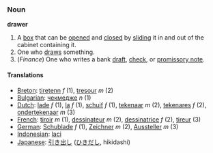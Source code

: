 === Noun ===
'''drawer'''

#A [[box]] that can be [[open]]ed and [[close]]d by [[slide|sliding]] it in and out of the cabinet containing it.
#One who [[draw]]s something.
#(''Finance'') One who writes a bank [[draft]], [[check]], or [[promissory note]].

==== Translations ====
*[[Breton]]: [[tiretenn]] ''f'' (1), [[tresour]] ''m'' (2)
*[[Bulgarian]]: [[чекмедже]] ''n'' (1)
*[[Dutch]]: [[lade]] ''f'' (1), [[la]] ''f'' (1), [[schuif]] ''f'' (1), [[tekenaar]] ''m'' (2), [[tekenares]] ''f'' (2), [[ondertekenaar]] ''m'' (3)
*[[French]]: [[tiroir]] ''m'' (1), [[dessinateur]] ''m'' (2), [[dessinatrice]] ''f'' (2), [[tireur]] (3)
*[[German]]: [[Schublade]] ''f'' (1), [[Zeichner]] ''m'' (2), [[Aussteller]] ''m'' (3)
*[[Indonesian]]: [[laci]] <!-- not verified -->
*[[Japanese]]: [[引き出し]] ([[ひきだし]], hikidashi) <!-- not verified -->